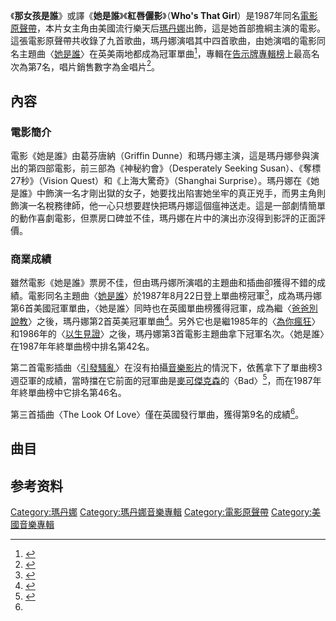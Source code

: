 {{noteTA
|T=zh-cn:Who's That Girl; zh-hk:Who's That Girl; zh-tw:那女孩是誰 (電影原聲帶);
|1=zh-cn:Who's That Girl; zh-hk:Who's That Girl; zh-tw:Who's That Girl;
|2=zh-cn:麦当娜; zh-hk:麥當娜; zh-tw:瑪丹娜;
|G1=Show
}}
{{NoteTA
|G1=Show
}}
{{Infobox album
| Name        = 她是誰<br />Who's That Girl
| Type        = Film
| Artist      = 瑪丹娜
| Cover       = 
| Alt         = 
| Released    = 1987年7月21日
| Recorded    = 1987年
| Genre       = {{flat list|
*[[流行舞曲|流行舞曲]]
*[[流行音樂|流行音樂]]
*[[搖滾樂|搖滾樂]]
}}
| Length      = 39:36
| Label       =  {{flat list|
*[[Sire_Records|Sire]]
*[[Sire_Records|Sire]]，[[華納兄弟唱片公司|華納兄弟唱片公司]]
}}
| Producer    = {{flat list|
*瑪丹娜
*[[Patrick_Leonard|Patrick Leonard]]
*[[Stephen_Bray|Stephen Bray]]
*Jay King
*[[Green_Gartside|Green Gartside]]
*Denzil Foster
*Thomas McElroy
*David Agent
*[[Stock_Aitken_Waterman|Stock Aitken Waterman]]
*David Gamson
*John Potoker
*Hubert Eaves III
}}
| Last album  = ''[[True_Blue|True Blue]]''<br />(1986)
| This album  = '''''Who's That Girl'''''<br />(1987)
| Next album  = ''[[You_Can_Dance|You Can Dance]]''<br />(1987)
| Misc        = {{Singles
  | Name           = 她是誰
  | Type           = Soundtrack
  | single 1       = [[Who's_That_Girl_(麥當娜歌曲)|她是誰]]
  | single 1 date  = 1987年6月30日
  | single 2       = [[Causing_a_Commotion|引發騷亂]]
  | single 2 date  = 1987年8月25日
 }}
}}
《'''那女孩是誰'''》或譯《'''她是誰'''》《'''紅唇儷影'''》（'''Who's That Girl'''）是1987年同名[[電影原聲帶|電影原聲帶]]，本片女主角由美國流行樂天后[[瑪丹娜|瑪丹娜]]出飾，這是她首部擔綱主演的電影。這張電影原聲帶共收錄了九首歌曲，瑪丹娜演唱其中四首歌曲，由她演唱的電影同名主題曲〈[[Who's_That_Girl_(麥當娜歌曲)|她是誰]]〉在英美兩地都成為冠軍單曲<ref>{{Cite web |url=http://www.billboard.com/artist/308786/madonna/chart?page=4&f=379 |title=美國告示牌官網瑪丹娜單曲資料庫 |accessdate=2014-12-11 |archive-date=2015-03-11 |archive-url=https://web.archive.org/web/20150311042212/http://www.billboard.com/artist/308786/madonna/chart?page=4&f=379 |dead-url=no }}</ref>，專輯在[[公告牌二百强专辑榜|告示牌專輯榜]]上最高名次為第7名，唱片銷售數字為金唱片<ref>{{Cite web |url=http://www.riaa.com/goldandplatinumdata.php?content_selector=gold-platinum-searchable-database |title=美國唱片業協會瑪丹娜專輯單曲銷售量一覽表 |accessdate=2014-12-11 |archive-date=2013-01-04 |archive-url=https://web.archive.org/web/20130104132513/http://www.riaa.com/goldandplatinumdata.php?content_selector=gold-platinum-searchable-database |dead-url=no }}</ref>。

==內容==
===電影簡介===
電影《她是誰》由葛芬唐納（Griffin Dunne）和瑪丹娜主演，這是瑪丹娜參與演出的第四部電影，前三部為《神秘約會》（Desperately Seeking Susan）、《奪標27秒》（Vision Quest）和《上海大驚奇》（Shanghai Surprise）。瑪丹娜在《她是誰》中飾演一名才剛出獄的女子，她要找出陷害她坐牢的真正兇手，而男主角則飾演一名稅務律師，他一心只想要趕快把瑪丹娜這個瘟神送走。這是一部劇情簡單的動作喜劇電影，但票房口碑並不佳，瑪丹娜在片中的演出亦沒得到影評的正面評價。
=== 商業成績 ===
雖然電影《她是誰》票房不佳，但由瑪丹娜所演唱的主題曲和插曲卻獲得不錯的成績。電影同名主題曲〈[[Who's_That_Girl_(麥當娜歌曲)|她是誰]]〉於1987年8月22日登上單曲榜冠軍<ref>{{Cite web |url=http://www.billboard.com/charts/hot-100/1987-08-22 |title=1987-08-22告示牌單曲榜 |accessdate=2014-12-11 |archive-date=2015-07-26 |archive-url=https://web.archive.org/web/20150726145205/http://www.billboard.com/charts/hot-100/1987-08-22 |dead-url=no }}</ref>，成為瑪丹娜第6首美國冠軍單曲，〈她是誰〉同時也在英國單曲榜獲得冠軍，成為繼〈[[Papa_Don't_Preach|爸爸別說教]]〉之後，瑪丹娜第2首英美冠軍單曲<ref name="#1">{{Cite web |url=http://www.officialcharts.com/artist/_/madonna/ |title=英國官方排行榜瑪丹娜資料庫 |accessdate=2015-01-10 |archive-date=2015-01-19 |archive-url=https://web.archive.org/web/20150119173628/http://www.officialcharts.com/artist/_/madonna |dead-url=no }}</ref>。另外它也是繼1985年的〈[[Crazy_for_You_(歌曲)|為你瘋狂]]〉和1986年的〈[[Live_to_Tell|以生見證]]〉之後，瑪丹娜第3首電影主題曲拿下冠軍名次。〈她是誰〉在1987年年終單曲榜中排名第42名。

第二首電影插曲〈[[Causing_a_Commotion|引發騷亂]]〉在沒有拍攝[[音樂影片|音樂影片]]的情況下，依舊拿下了單曲榜3週亞軍的成績，當時擋在它前面的冠軍曲是[[麥可傑克森|麥可傑克森]]的〈Bad〉<ref>{{Cite web |url=http://www.billboard.com/charts/hot-100/1987-10-24 |title=1987-10-24告示牌單曲榜 |accessdate=2014-12-11 |archive-date=2015-06-20 |archive-url=https://web.archive.org/web/20150620085633/http://www.billboard.com/charts/hot-100/1987-10-24 |dead-url=no }}</ref>，而在1987年年終單曲榜中它排名第46名。

第三首插曲〈The Look Of Love〉僅在英國發行單曲，獲得第9名的成績<ref name="#1"/>。

== 曲目 ==
{{tracklist
| total_length     = 43:34
| extra_column    = Producer(s)
| title1          = [[Who's_That_Girl_(麥當娜歌曲)|Who's That Girl]]
| note1           = performed by Madonna
| writer1         = Madonna, [[Patrick_Leonard|Patrick Leonard]]
| extra1          = Madonna, Leonard
| length1         = 3:58
| title2          = [[Causing_a_Commotion|Causing a Commotion]]|
| note2           = performed by Madonna
| writer2         = Madonna, [[Stephen_Bray|Stephen Bray]]
| extra2          = Madonna, Bray
| length2         =   4:20
| title3          = [[The_Look_of_Love_(Madonna_song)|The Look of Love]]
| note3           = performed by Madonna
| writer3         = Madonna, Leonard
| extra3          = Madonna, Leonard
| length3         = 4:03
| title4          =  24 Hours
| note4           = performed by [[Duncan_Faure|Duncan Faure]]
| writer4         = Mary Kessler, Joey Wilson
| extra4          = Bray
| length4         = 3:38
| title5          =  Step by Step
| note5           = performed by [[Club_Nouveau|Club Nouveau]]
| writer5         = Jay King, Denzil Foster, Thomas McElroy, David Agent
| extra5          = King, Foster, McElroy, Agent
| length5         = 4:43
| title6          =  Turn It Up
| note6           = performed by [[Michael_Davidson_(singer)|Michael Davidson]]
| writer6         = Michael Davidson, Frederic Mercier
| extra6          =  [[Stock_Aitken_Waterman|Stock, Aitken & Waterman]]
| length6         = 3:56
| title7          =  Best Thing Ever
| note7           = performed by [[Scritti_Politti|Scritti Politti]]
| writer7         = [[Green_Gartside|Green Gartside]], David Gamson
| extra7          =  Gartside, Gamson, John "Tokes" Potoker
| length7         = 3:51
| title8          =  Can't Stop
| note8           = performed by Madonna
| writer8         = Madonna, Bray
| extra8          = Madonna, Bray
| length8         = 4:45
| title9          = El Coco Loco (So So Bad)
| note9           = performed by [[Coati_Mundi|Coati Mundi]]
| writer9         = Coati Mundi Hernandez
| extra9          = Hubert Eaves III
| length9         = 6:22
}}
==参考资料==
{{Madonna}}
{{reflist|2}}
{{DEFAULTSORT:Who's That Girl}}
[[Category:瑪丹娜|Category:瑪丹娜]]
[[Category:瑪丹娜音樂專輯|Category:瑪丹娜音樂專輯]]
[[Category:電影原聲帶|Category:電影原聲帶]]
[[Category:美國音樂專輯|Category:美國音樂專輯]]